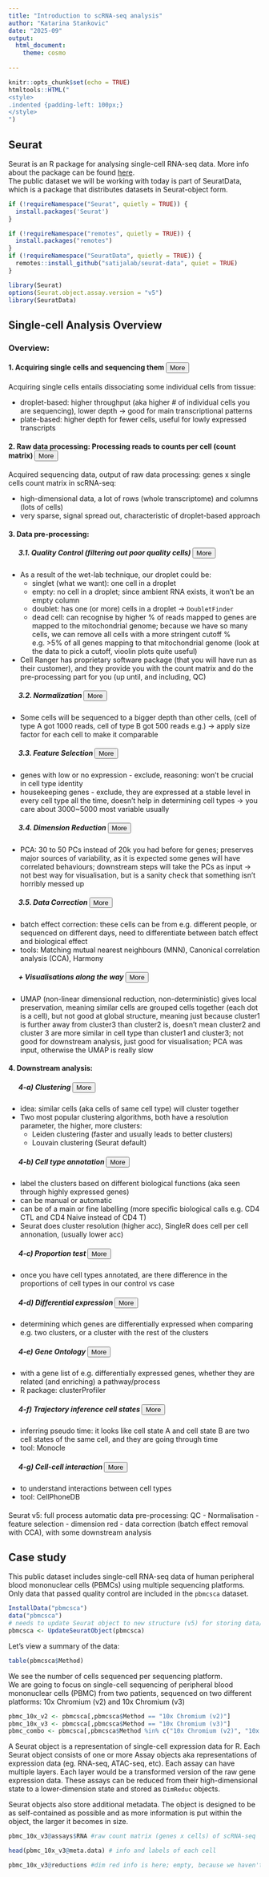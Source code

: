 ```yaml
---
title: "Introduction to scRNA-seq analysis"
author: "Katarina Stankovic"
date: "2025-09"
output: 
  html_document:
    theme: cosmo
  
---
```


```r
knitr::opts_chunk$set(echo = TRUE)
htmltools::HTML("
<style>
.indented {padding-left: 100px;}
</style>
")
```

## Seurat

Seurat is an R package for analysing single-cell RNA-seq data. More info about the package can be found [here](https://satijalab.org/seurat/).  
The public dataset we will be working with today is part of SeuratData, which is a package that distributes datasets in Seurat-object form.

```r
if (!requireNamespace("Seurat", quietly = TRUE)) {
  install.packages('Seurat')
}

if (!requireNamespace("remotes", quietly = TRUE)) {
  install.packages("remotes")
}
if (!requireNamespace("SeuratData", quietly = TRUE)) {
  remotes::install_github("satijalab/seurat-data", quiet = TRUE)
}
```

```r

library(Seurat)
options(Seurat.object.assay.version = "v5")
library(SeuratData)

```

## Single-cell Analysis Overview

### Overview:

#### 1. Acquiring single cells and sequencing them <button class="btn btn-secondary btn-xs" type="button" data-toggle="collapse" data-target="#acq">More</button>

::: {#acq .collapse}
Acquiring single cells entails dissociating some individual cells from tissue:

-   droplet-based: higher throughput (aka higher \# of individual cells you are sequencing), lower depth -\> good for main transcriptional patterns
-   plate-based: higher depth for fewer cells, useful for lowly expressed transcripts
:::

#### 2. Raw data processing: Processing reads to counts per cell (count matrix) <button class="btn btn-secondary btn-xs" type="button" data-toggle="collapse" data-target="#raw">More</button>

::: {#raw .collapse}
Acquired sequencing data, output of raw data processing: genes x single cells count matrix in scRNA-seq:

-   high-dimensional data, a lot of rows (whole transcriptome) and columns (lots of cells)
-   very sparse, signal spread out, characteristic of droplet-based approach
:::

#### 3. Data pre-processing:

```{=html}
<style>
.indented {padding-left: 20px;}
</style>
```

##### 3.1. Quality Control (filtering out poor quality cells) <button class="btn btn-secondary btn-xs" type="button" data-toggle="collapse" data-target="#qc">More</button> {.indented}

::: {#qc .collapse}
-   As a result of the wet-lab technique, our droplet could be:
    -   singlet (what we want): one cell in a droplet
    -   empty: no cell in a droplet; since ambient RNA exists, it won't be an empty column
    -   doublet: has one (or more) cells in a droplet -\> `DoubletFinder`
    -   dead cell: can recognise by higher % of reads mapped to genes are mapped to the mitochondrial genome; because we have so many cells, we can remove all cells with a more stringent cutoff % e.g. \>5% of all genes mapping to that mitochondrial genome (look at the data to pick a cutoff, vioolin plots quite useful)
-   Cell Ranger has proprietary software package (that you will have run as their customer), and they provide you with the count matrix and do the pre-processing part for you (up until, and including, QC)
:::

##### 3.2. Normalization <button class="btn btn-secondary btn-xs" type="button" data-toggle="collapse" data-target="#norm">More</button> {.indented}

::: {#norm .collapse}
-   Some cells will be sequenced to a bigger depth than other cells, (cell of type A got 1000 reads, cell of type B got 500 reads e.g.) -\> apply size factor for each cell to make it comparable
:::

##### 3.3. Feature Selection <button class="btn btn-secondary btn-xs" type="button" data-toggle="collapse" data-target="#feat">More</button> {.indented}

::: {#feat .collapse}
-   genes with low or no expression - exclude, reasoning: won't be crucial in cell type identity
-   housekeeping genes - exclude, they are expressed at a stable level in every cell type all the time, doesn't help in determining cell types -\> you care about 3000\~5000 most variable usually
:::

##### 3.4. Dimension Reduction <button class="btn btn-secondary btn-xs" type="button" data-toggle="collapse" data-target="#dim">More</button> {.indented}

::: {#dim .collapse}
-   PCA: 30 to 50 PCs instead of 20k you had before for genes; preserves major sources of variability, as it is expected some genes will have correlated behaviours; downstream steps will take the PCs as input -\> not best way for visualisation, but is a sanity check that something isn't horribly messed up
:::

##### 3.5. Data Correction <button class="btn btn-secondary btn-xs" type="button" data-toggle="collapse" data-target="#corr">More</button> {.indented}

::: {#corr .collapse}
-   batch effect correction: these cells can be from e.g. different people, or sequenced on different days, need to differentiate between batch effect and biological effect
-   tools: Matching mutual nearest neighbours (MNN), Canonical correlation analysis (CCA), Harmony
:::

##### + Visualisations along the way <button class="btn btn-secondary btn-xs" type="button" data-toggle="collapse" data-target="#vis">More</button> {.indented}

::: {#vis .collapse}
-   UMAP (non-linear dimensional reduction, non-deterministic) gives local preservation, meaning similar cells are grouped cells together (each dot is a cell), but not good at global structure, meaning just because cluster1 is further away from cluster3 than cluster2 is, doesn't mean cluster2 and cluster 3 are more similar in cell type than cluster1 and cluster3; not good for downstream analysis, just good for visualisation; PCA was input, otherwise the UMAP is really slow
:::

#### 4. Downstream analysis:

<!-- -->

##### 4-a) Clustering <button class="btn btn-secondary btn-xs" type="button" data-toggle="collapse" data-target="#clust">More</button> {.indented}

::: {#clust .collapse}
-   idea: similar cells (aka cells of same cell type) will cluster together
-   Two most popular clustering algorithms, both have a resolution parameter, the higher, more clusters:
    -   Leiden clustering (faster and usually leads to better clusters)
    -   Louvain clustering (Seurat default)
:::

##### 4-b) Cell type annotation <button class="btn btn-secondary btn-xs" type="button" data-toggle="collapse" data-target="#anno">More</button> {.indented}

::: {#anno .collapse}
-   label the clusters based on different biological functions (aka seen through highly expressed genes)
-   can be manual or automatic
-   can be of a main or fine labelling (more specific biological calls e.g. CD4 CTL and CD4 Naive instead of CD4 T)
-   Seurat does cluster resolution (higher acc), SingleR does cell per cell annonation, (usually lower acc)
:::

##### 4-c) Proportion test <button class="btn btn-secondary btn-xs" type="button" data-toggle="collapse" data-target="#prop">More</button> {.indented}

::: {#prop .collapse}
-   once you have cell types annotated, are there difference in the proportions of cell types in our control vs case
:::

##### 4-d) Differential expression <button class="btn btn-secondary btn-xs" type="button" data-toggle="collapse" data-target="#diff">More</button> {.indented}

::: {#diff .collapse}
-   determining which genes are differentially expressed when comparing e.g. two clusters, or a cluster with the rest of the clusters
:::

##### 4-e) Gene Ontology <button class="btn btn-secondary btn-xs" type="button" data-toggle="collapse" data-target="#go">More</button> {.indented}

::: {#go .collapse}
-   with a gene list of e.g. differentially expressed genes, whether they are related (and enriching) a pathway/process
-   R package: clusterProfiler
:::

##### 4-f) Trajectory inference cell states <button class="btn btn-secondary btn-xs" type="button" data-toggle="collapse" data-target="#time">More</button> {.indented}

::: {#time .collapse}
-   inferring pseudo time: it looks like cell state A and cell state B are two cell states of the same cell, and they are going through time
-   tool: Monocle
:::

##### 4-g) Cell-cell interaction <button class="btn btn-secondary btn-xs" type="button" data-toggle="collapse" data-target="#int">More</button> {.indented}

::: {#int .collapse}
-   to understand interactions between cell types
-   tool: CellPhoneDB
:::

<!-- -->
<!-- empty heading to end scope of "indented"  -->
#### 

Seurat v5: full process automatic data pre-processing: QC - Normalisation - feature selection - dimension red - data correction (batch effect removal with CCA), with some downstream analysis

## Case study

This public dataset includes single-cell RNA-seq data of human peripheral blood mononuclear cells (PBMCs) using multiple sequencing platforms. Only data that passed quality control are included in the ```pbmcsca``` dataset.

```r
InstallData("pbmcsca")
data("pbmcsca")
# needs to update Seurat object to new structure (v5) for storing data/calculations
pbmcsca <- UpdateSeuratObject(pbmcsca)
```

Let's view a summary of the data:
```r
table(pbmcsca$Method)
```
We see the number of cells sequenced per sequencing platform.  
We are going to focus on single-cell sequencing of peripheral blood mononuclear cells (PBMC) from two patients, sequenced on two different platforms: 10x Chromium (v2) and 10x Chromium (v3)

```r
pbmc_10x_v2 <- pbmcsca[,pbmcsca$Method == "10x Chromium (v2)"]
pbmc_10x_v3 <- pbmcsca[,pbmcsca$Method == "10x Chromium (v3)"]
pbmc_combo <- pbmcsca[,pbmcsca$Method %in% c("10x Chromium (v2)", "10x Chromium (v3)")]
```

A Seurat object is a representation of single-cell expression data for R. Each Seurat object consists of one or more Assay objects aka representations of expression data (eg. RNA-seq, ATAC-seq, etc).
Each assay can have multiple layers. Each layer would be a transformed version of the raw gene expression data. These assays can be reduced from their high-dimensional state to a lower-dimension state and stored as ```DimReduc``` objects.

Seurat objects also store additional metadata. The object is designed to be as self-contained as possible and as more information is put within the object, the larger it becomes in size.

```r

pbmc_10x_v3@assays$RNA #raw count matrix (genes x cells) of scRNA-seq 
```
```r
head(pbmc_10x_v3@meta.data) # info and labels of each cell
```
```r
pbmc_10x_v3@reductions #dim red info is here; empty, because we haven't done any dim reductions on the assay, so there is nothing to store!

```
